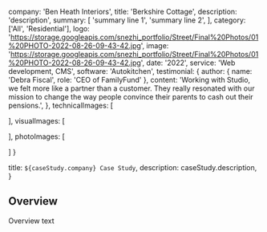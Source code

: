 
  company: 'Ben Heath Interiors',
  title: 'Berkshire Cottage',
  description:
    'description',
  summary: [
    'summary line 1',
    'summary line 2',
  ],
  category: ['All', 'Residential'],
  logo: 'https://storage.googleapis.com/snezhi_portfolio/Street/Final%20Photos/01%20PHOTO-2022-08-26-09-43-42.jpg',
  image: 'https://storage.googleapis.com/snezhi_portfolio/Street/Final%20Photos/01%20PHOTO-2022-08-26-09-43-42.jpg',
  date: '2022',
  service: 'Web development, CMS',
  software: 'Autokitchen',
  testimonial: {
    author: { name: 'Debra Fiscal', role: 'CEO of FamilyFund' },
    content:
      'Working with Studio, we felt more like a partner than a customer. They really resonated with our mission to change the way people convince their parents to cash out their pensions.',
  },
  technicalImages: [

  ],
  visualImages: [

  ],
  photoImages: [

  ]
}

  title: `${caseStudy.company} Case Study`,
  description: caseStudy.description,
}

## Overview

Overview text

